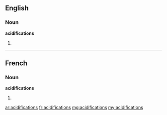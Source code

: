 ==English==

===Noun===
'''acidifications'''

# {{plural of|acidification}}

----

==French==

===Noun===
'''acidifications''' {{f}}

# {{plural of|acidification|lang=fr}}

[[ar:acidifications]]
[[fr:acidifications]]
[[mg:acidifications]]
[[my:acidifications]]